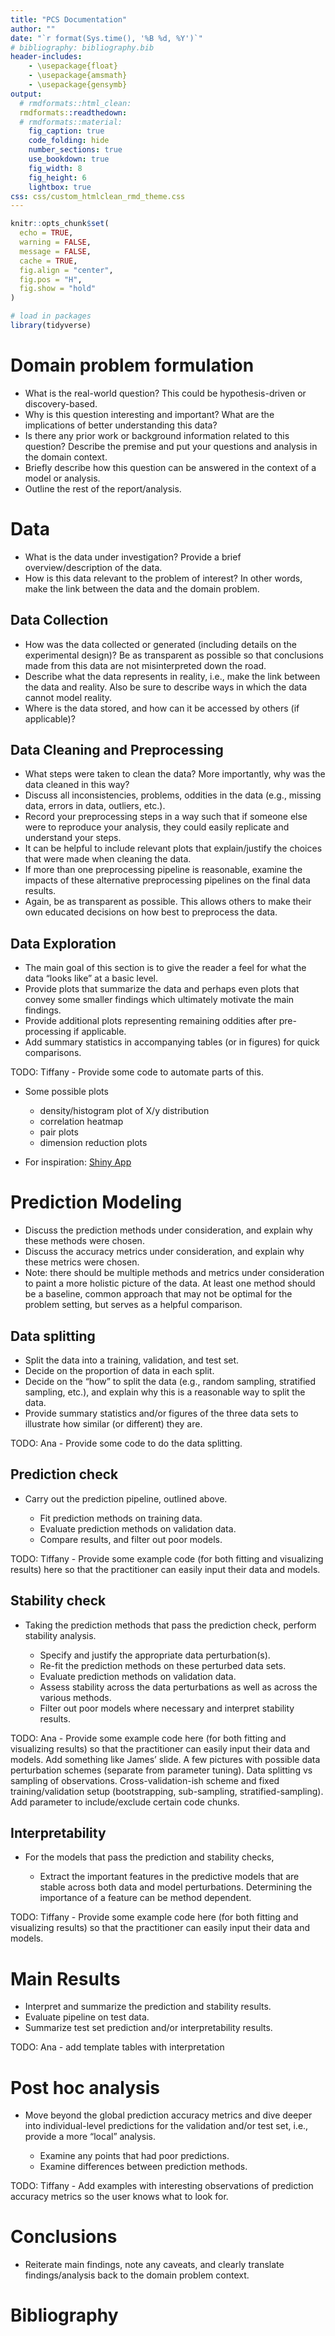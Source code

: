 ```yaml
---
title: "PCS Documentation"
author: ""
date: "`r format(Sys.time(), '%B %d, %Y')`"
# bibliography: bibliography.bib
header-includes:
    - \usepackage{float}
    - \usepackage{amsmath}
    - \usepackage{gensymb}
output:
  # rmdformats::html_clean:
  rmdformats::readthedown:
  # rmdformats::material:
    fig_caption: true
    code_folding: hide
    number_sections: true
    use_bookdown: true
    fig_width: 8
    fig_height: 6
    lightbox: true
css: css/custom_htmlclean_rmd_theme.css
---
```


```r
knitr::opts_chunk$set(
  echo = TRUE,
  warning = FALSE,
  message = FALSE,
  cache = TRUE,
  fig.align = "center",
  fig.pos = "H",
  fig.show = "hold"
)

# load in packages
library(tidyverse)

```

# Domain problem formulation

-   What is the real-world question? This could be hypothesis-driven or discovery-based.
-   Why is this question interesting and important? What are the implications of better understanding this data?
-   Is there any prior work or background information related to this question? Describe the premise and put your questions and analysis in the domain context.
-   Briefly describe how this question can be answered in the context of a model or analysis.
-   Outline the rest of the report/analysis.

# Data

-   What is the data under investigation? Provide a brief overview/description of the data.
-   How is this data relevant to the problem of interest? In other words, make the link between the data and the domain problem.

## Data Collection

-   How was the data collected or generated (including details on the experimental design)? Be as transparent as possible so that conclusions made from this data are not misinterpreted down the road.
-   Describe what the data represents in reality, i.e., make the link between the data and reality. Also be sure to describe ways in which the data cannot model reality.
-   Where is the data stored, and how can it be accessed by others (if applicable)?

## Data Cleaning and Preprocessing

-   What steps were taken to clean the data? More importantly, why was the data cleaned in this way?
-   Discuss all inconsistencies, problems, oddities in the data (e.g., missing data, errors in data, outliers, etc.).
-   Record your preprocessing steps in a way such that if someone else were to reproduce your analysis, they could easily replicate and understand your steps.
-   It can be helpful to include relevant plots that explain/justify the choices that were made when cleaning the data.
-   If more than one preprocessing pipeline is reasonable, examine the impacts of these alternative preprocessing pipelines on the final data results.
-   Again, be as transparent as possible. This allows others to make their own educated decisions on how best to preprocess the data.

## Data Exploration

-   The main goal of this section is to give the reader a feel for what the data "looks like" at a basic level.
-   Provide plots that summarize the data and perhaps even plots that convey some smaller findings which ultimately motivate the main findings.
-   Provide additional plots representing remaining oddities after pre-processing if applicable.
-   Add summary statistics in accompanying tables (or in figures) for quick comparisons.

TODO: Tiffany - Provide some code to automate parts of this.

-   Some possible plots

    -   density/histogram plot of X/y distribution
    -   correlation heatmap
    -   pair plots
    -   dimension reduction plots

-   For inspiration: [Shiny App](https://tiffanymtang.shinyapps.io/ShinyEDA/)

# Prediction Modeling

-   Discuss the prediction methods under consideration, and explain why these methods were chosen.
-   Discuss the accuracy metrics under consideration, and explain why these metrics were chosen.
-   Note: there should be multiple methods and metrics under consideration to paint a more holistic picture of the data. At least one method should be a baseline, common approach that may not be optimal for the problem setting, but serves as a helpful comparison.

## Data splitting

-   Split the data into a training, validation, and test set.
-   Decide on the proportion of data in each split.
-   Decide on the "how" to split the data (e.g., random sampling, stratified sampling, etc.), and explain why this is a reasonable way to split the data.
-   Provide summary statistics and/or figures of the three data sets to illustrate how similar (or different) they are.

TODO: Ana - Provide some code to do the data splitting.

## Prediction check

-   Carry out the prediction pipeline, outlined above.

    -   Fit prediction methods on training data.
    -   Evaluate prediction methods on validation data.
    -   Compare results, and filter out poor models.

TODO: Tiffany - Provide some example code (for both fitting and visualizing results) here so that the practitioner can easily input their data and models.

## Stability check

-   Taking the prediction methods that pass the prediction check, perform stability analysis.

    -   Specify and justify the appropriate data perturbation(s).
    -   Re-fit the prediction methods on these perturbed data sets.
    -   Evaluate prediction methods on validation data.
    -   Assess stability across the data perturbations as well as across the various methods.
    -   Filter out poor models where necessary and interpret stability results.

TODO: Ana - Provide some example code here (for both fitting and visualizing results) so that the practitioner can easily input their data and models.
Add something like James' slide. A few pictures with possible data perturbation schemes (separate from parameter tuning). Data splitting vs sampling of observations. Cross-validation-ish scheme and fixed training/validation setup (bootstrapping, sub-sampling, stratified-sampling).
Add parameter to include/exclude certain code chunks.

## Interpretability

-   For the models that pass the prediction and stability checks,

    -   Extract the important features in the predictive models that are stable across both data and model perturbations. Determining the importance of a feature can be method dependent.

TODO: Tiffany - Provide some example code here (for both fitting and visualizing results) so that the practitioner can easily input their data and models.

# Main Results

-   Interpret and summarize the prediction and stability results.
-   Evaluate pipeline on test data.
-   Summarize test set prediction and/or interpretability results.

TODO: Ana - add template tables with interpretation

# Post hoc analysis

-   Move beyond the global prediction accuracy metrics and dive deeper into individual-level predictions for the validation and/or test set, i.e., provide a more "local" analysis.

    -   Examine any points that had poor predictions.
    -   Examine differences between prediction methods.

TODO: Tiffany - Add examples with interesting observations of prediction accuracy metrics so the user knows what to look for.

# Conclusions

-   Reiterate main findings, note any caveats, and clearly translate findings/analysis back to the domain problem context.

# Bibliography {.unnumbered}
